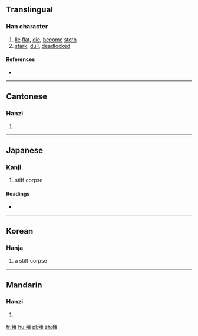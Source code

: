 {{also|僵}}
==Translingual==

===Han character===
{{Han char|rn=78|rad=歹|as=13|sn=17|four=1121<sub>6</sub>|canj=一弓一田一 (MNMWM)}}

# [[lie]] [[flat]], [[die]], [[become]] [[stern]]
# [[stark]], [[dull]], [[deadlocked]]

====References====
* {{Han ref|kx=0583.360|dkj=16588|dj=0976.220|hdz=21395.060|uh=6BAD|ud=27565|bh=ED4C|bd=60748}}

----

==Cantonese==

===Hanzi===
{{yue-hanzi|sim=僵|jyut=goeng1|y=geung1}}

# {{defn|lang=yue|sort=歹13}}

----

==Japanese==

===Kanji===
{{ja-kanji|grade=|rs=歹13}}

# stiff corpse

====Readings====
* {{ja-readings|on=[[きょう]] (kyō), [[こう]] (kō)|kun=[[かたくなる]] (katakunaru)}}

----

==Korean==

===Hanja===
{{ko-hanja|hangeul=강|eumhun=|rv=gang|mr=kang|y=kang}}

# a stiff corpse

----

==Mandarin==

===Hanzi===
{{cmn-hanzi|sim=僵|pin=[[jiāng]] ([[jiang1]])|wg=chiang<sup>1</sup>}}

# {{defn|lang=cmn|sort=歹13}}

[[fr:殭]]
[[hu:殭]]
[[pl:殭]]
[[zh:殭]]